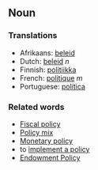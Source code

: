 ==Noun==

<!-- definition missing.. -->

===Translations===
*Afrikaans: [[beleid]]
*Dutch: [[beleid]] ''n''
*Finnish: [[politiikka]]
*French: [[politique]] ''m''
*Portuguese: [[política]]

===Related words===
*[[Fiscal policy]]
*[[Policy mix]]
*[[Monetary policy]]
*to [[implement a policy]]
*[[Endowment Policy]]